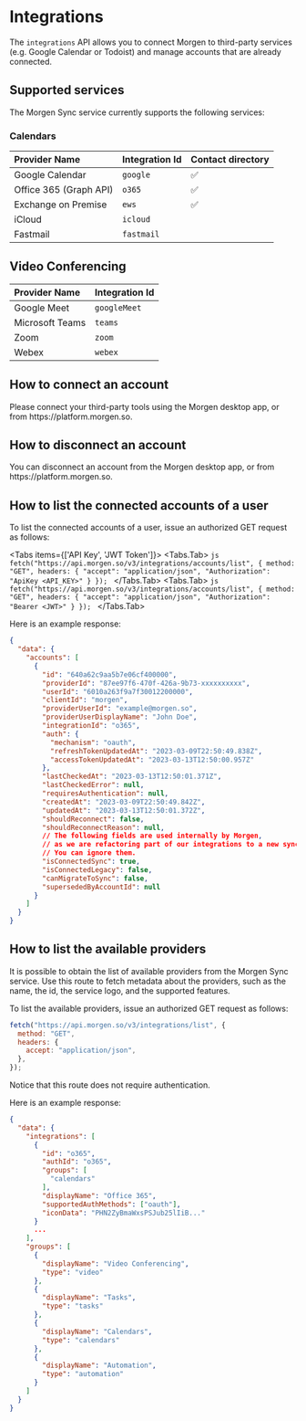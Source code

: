 
# Integrations

The `integrations` API allows you to connect Morgen to third-party services (e.g. Google Calendar or Todoist)
and manage accounts that are already connected.

## Supported services

The Morgen Sync service currently supports the following services:

### Calendars

| Provider Name          | Integration Id | Contact directory |
| :--------------------- | :------------- | :---------------- |
| Google Calendar        | `google`       | ✅                |
| Office 365 (Graph API) | `o365`         | ✅                |
| Exchange on Premise    | `ews`          | ✅                |
| iCloud                 | `icloud`       |                   |
| Fastmail               | `fastmail`     |                   |

## Video Conferencing

| Provider Name   | Integration Id |
| :-------------- | :------------- |
| Google Meet     | `googleMeet`   |
| Microsoft Teams | `teams`        |
| Zoom            | `zoom`         |
| Webex           | `webex`        |

## How to connect an account

<Callout type="info" emoji="👉">
  Please connect your third-party tools using the Morgen desktop app, or from
  https://platform.morgen.so.
</Callout>

## How to disconnect an account

<Callout type="info" emoji="👉">
  You can disconnect an account from the Morgen desktop app, or from
  https://platform.morgen.so.
</Callout>

## How to list the connected accounts of a user

To list the connected accounts of a user, issue an authorized GET request as follows:

<Tabs items={['API Key', 'JWT Token']}>
    <Tabs.Tab>
        ```js
        fetch("https://api.morgen.so/v3/integrations/accounts/list", {
            method: "GET",
            headers: {
            "accept": "application/json",
            "Authorization": "ApiKey <API_KEY>"
            }
    });
        ```
    </Tabs.Tab>
    <Tabs.Tab>
        ```js
        fetch("https://api.morgen.so/v3/integrations/accounts/list", {
            method: "GET",
            headers: {
            "accept": "application/json",
            "Authorization": "Bearer <JWT>"
            }
    });
        ```
    </Tabs.Tab>
</Tabs>

Here is an example response:

```json
{
  "data": {
    "accounts": [
      {
        "id": "640a62c9aa5b7e06cf400000",
        "providerId": "87ee97f6-470f-426a-9b73-xxxxxxxxxx",
        "userId": "6010a263f9a7f30012200000",
        "clientId": "morgen",
        "providerUserId": "example@morgen.so",
        "providerUserDisplayName": "John Doe",
        "integrationId": "o365",
        "auth": {
          "mechanism": "oauth",
          "refreshTokenUpdatedAt": "2023-03-09T22:50:49.838Z",
          "accessTokenUpdatedAt": "2023-03-13T12:50:00.957Z"
        },
        "lastCheckedAt": "2023-03-13T12:50:01.371Z",
        "lastCheckedError": null,
        "requiresAuthentication": null,
        "createdAt": "2023-03-09T22:50:49.842Z",
        "updatedAt": "2023-03-13T12:50:01.372Z",
        "shouldReconnect": false,
        "shouldReconnectReason": null,
        // The following fields are used internally by Morgen,
        // as we are refactoring part of our integrations to a new sync service.
        // You can ignore them.
        "isConnectedSync": true,
        "isConnectedLegacy": false,
        "canMigrateToSync": false,
        "supersededByAccountId": null
      }
    ]
  }
}
```

## How to list the available providers

It is possible to obtain the list of available providers from the Morgen Sync service.
Use this route to fetch metadata about the providers, such as the name, the id, the service logo, and the supported features.

To list the available providers, issue an authorized GET request as follows:

```js
fetch("https://api.morgen.so/v3/integrations/list", {
  method: "GET",
  headers: {
    accept: "application/json",
  },
});
```

Notice that this route does not require authentication.

Here is an example response:

```json
{
  "data": {
    "integrations": [
      {
        "id": "o365",
        "authId": "o365",
        "groups": [
          "calendars"
        ],
        "displayName": "Office 365",
        "supportedAuthMethods": ["oauth"],
        "iconData": "PHN2ZyBmaWxsPSJub25lIiB..."
      }
      ...
    ],
    "groups": [
      {
        "displayName": "Video Conferencing",
        "type": "video"
      },
      {
        "displayName": "Tasks",
        "type": "tasks"
      },
      {
        "displayName": "Calendars",
        "type": "calendars"
      },
      {
        "displayName": "Automation",
        "type": "automation"
      }
    ]
  }
}
```
